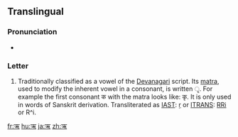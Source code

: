 {{Devanagari character info|hex=090B|name=DEVANAGARI LETTER VOCALIC R|image=[[File:Deva-ṛ.png|100px]]}}  
==Translingual==

===Pronunciation===
* {{IPA|/ɻ̩/|/r/|lang=mul}}
<!--Hmm, I can't find the sources, but it's also pronounced just as ri though I'm not sure that's the right IPA-->

===Letter===
{{mul-Deva|ŕ}}

# Traditionally classified as a vowel of the [[Devanagari]] script.  Its [[matra]], used to modify the inherent vowel in a consonant, is written &#x0943;.  For example the first consonant क with the matra looks like: कृ.  It is only used in words of Sanskrit derivation.  Transliterated as [[w:IAST|IAST]]: [[ṛ]] or [[w:ITRANS|ITRANS]]: [[RRi]] or R^i.

[[fr:ऋ]]
[[hu:ऋ]]
[[ja:ऋ]]
[[zh:ऋ]]